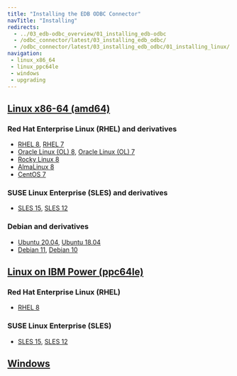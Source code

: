 ```yaml
---
title: "Installing the EDB ODBC Connector"
navTitle: "Installing"
redirects:
  - ../03_edb-odbc_overview/01_installing_edb-odbc
  - /odbc_connector/latest/03_installing_edb_odbc/
  - /odbc_connector/latest/03_installing_edb_odbc/01_installing_linux/
navigation:
 - linux_x86_64
 - linux_ppc64le
 - windows
 - upgrading
---
```


## [Linux x86-64 (amd64)](linux_x86_64)
### Red Hat Enterprise Linux (RHEL) and derivatives
- [RHEL 8](linux_x86_64/odbc_rhel_8), [RHEL 7](linux_x86_64/odbc_rhel_7)
- [Oracle Linux (OL) 8](linux_x86_64/odbc_rhel_8), [Oracle Linux (OL) 7](linux_x86_64/odbc_rhel_7)
- [Rocky Linux 8](linux_x86_64/odbc_other_linux_8)
- [AlmaLinux 8](linux_x86_64/odbc_other_linux_8)
- [CentOS 7](linux_x86_64/odbc_centos_7)
### SUSE Linux Enterprise (SLES) and derivatives
- [SLES 15](linux_x86_64/odbc_sles_15), [SLES 12](linux_x86_64/odbc_sles_12)
### Debian and derivatives
- [Ubuntu 20.04](linux_x86_64/odbc_ubuntu_20), [Ubuntu 18.04](linux_x86_64/odbc_ubuntu_18)
- [Debian 11](linux_x86_64/odbc_debian_11), [Debian 10](linux_x86_64/odbc_debian_10)
## [Linux on IBM Power (ppc64le)](linux_ppc64le)
### Red Hat Enterprise Linux (RHEL)
- [RHEL 8](linux_ppc64le/odbc_rhel_8)
### SUSE Linux Enterprise (SLES)
- [SLES 15](linux_ppc64le/odbc_sles_15), [SLES 12](linux_ppc64le/odbc_sles_12)
## [Windows](windows)